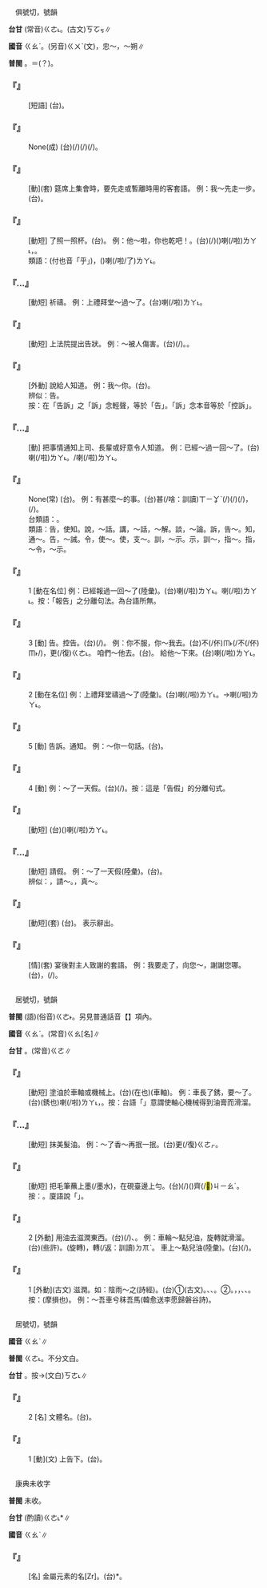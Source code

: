 
=={{ruby|告|ㄍㄠˋ}}==

　俱號切，號韻

'''台甘''' (常音)<rt>ㄍㄜ˪</rt>。(古文)<rt>ㄎㆦㆶ</rt>∥

'''國音''' <rt>ㄍㄠˋ</rt>。(另音)<rt>ㄍㄨˋ</rt>(文)，忠～，～朔∥

'''普閩''' {{ruby|(文)|ㄍㄜ˪}}。{{ruby|(白)|ㄍㄠ˪}}＝{{ruby|到|ㄍㄠ˪}}(？)。

    

==='''『{{ruby|告|ㄍㄠˋ}}{{ruby|一|ㄧˊ}}{{ruby|段|ㄉㄨㄢˋ}}{{ruby|落|ㄌㄨㄛˋ}}』'''===
: [短語] (台){{ruby|做|ㄗㄨㆤ˪}}{{ruby|/|ㄗㄜ˪}}{{ruby|到|ㄍㄠ˪}}{{ruby|有|ㄨ˫}}{{ruby|一|ㄐㄧㆵ ͘}}{{ruby|個|ㆤˊ}}{{ruby|坎|ㄎㆰˋ}}{{ruby|站|ㄗㆰ˫}}。
    

==='''『{{ruby|自|ㄗˋ}}{{ruby|告|ㄍㄠˋ}}{{ruby|奮|ㄈㄣˋ}}{{ruby|勇|ㄩㄥˇ}}』'''===
: None(成) (台){{ruby|家|ㄍㄚ}}{{ruby|自|ㄉㄧ˫}}{{ruby|聲|ㄒㄧㄥ}}{{ruby|明|ㆠㄧㄥˊ}}{{ruby|講|ㄍㆲˋ}}{{ruby|→|ㄍㆲ}}{{ruby|<mark>&#xffa49;</mark>|ㆠㆤㆷ}}{{ruby|/|ㆠㄨㆤㆷ}}{{ruby|向|ㄏㄧㆲ˪}}{{ruby|前|ㄐㄧㄥˊ}}{{ruby|出|ㄘㄨㆵ}}{{ruby|來|ㄌㄞˊ}}{{ruby|為|ㄨㄧ˫}}{{ruby|大|ㄉㄞ˫}}{{ruby|家|ㄍㆤ}}{{ruby|做|ㄗㄨㆤ˪}}{{ruby|/|ㄗㄜ˪}}{{ruby|載|ㄉㄞ˫}}(/{{ruby|戴|ㄉㄞ˪}}){{ruby|事|ㄐㄧ˪}}(/{{ruby|事|ㄉㄞ˫}}{{ruby|情|ㄐㄧ˪}})(/{{ruby|服|ㄏㆦㆶ ͘}}{{ruby|務|ㆠㄨ˫}})。
    

==='''『{{ruby|告|ㄍㄠˋ}}{{ruby|便|ㄅㄧㄢˋ}}{{ruby|兒|ㄦ}}』'''===
: [動](套) 筵席上集會時，要先走或暫離時用的客套語。 例：我～先走一步。(台){{ruby|我|ㆣㄨㄚˋ}}{{ruby|第|ㄉㄞ˫}}{{ruby|先|ㄒㄧㄥ}}{{ruby|失|ㄒㄧㆵ}}{{ruby|禮|ㄌㆤˋ}}{{ruby|一|ㄐㄧㆵ ͘}}{{ruby|下|·ㆤ˫}}。
    

==='''『{{ruby|告|ㄍㄠˋ}}{{ruby|乾|ㄍㄢ}}{{ruby|兒|ㄦ}}』'''===
: [動短] {{ruby|喝|ㄏㄜ}}{{ruby|乾|ㄍㄢ}}了照一照杯。(台){{ruby|酒|ㄐㄧㄨˋ}}{{ruby|<mark>&#xffbf1;</mark>|ㄌㄧㆬ}}{{ruby|乾|ㄉㄚ}}{{ruby|獻|ㄏㄧㄢ˪}}{{ruby|杯|ㄅㄨㆤ}}{{ruby|底|ㄉㆤˋ}}{{ruby|/|ㄉㄨㆤˋ}}{{ruby|付|ㄏㆦ˫}}{{ruby|人|ㄌㄤˊ}}{{ruby|看|ㄎㄨㆩ˪}}。 例：他～啦，你也乾吧！。(台){{ruby|伊|ㄧ}}{{ruby|乾|ㄍㄢ}}(/{{ruby|乾|ㄍㄢ}}{{ruby|杯|ㄅㄨㆤ}}){{ruby|付|ㄏㆦ˫}}{{ruby|汝|ㄌㄧˋ}}{{ruby|看|ㄎㄨㆩ˪}}({{ruby|杯|ㆠㄨㆤ}}{{ruby|底|ㄉㄨㆤˋ}}{{ruby|/|ㄉㆤˋ}})喇(/啦)<rt>ㄌㄚ˪</rt>，{{ruby|汝|ㄌㄧˋ}}{{ruby|亦|ㄧㄚㆷ ͘}}{{ruby|乾|ㄍㄢ}}{{ruby|一|ㄐㄧㆵ ͘}}{{ruby|下|·ㆤ˫}}。
:類語：{{ruby|(台)|ㄏㆦ}}(付也音「乎」){{ruby|乾|ㄉㄚ}}，{{ruby|乾|ㄍㄢ}}({{ruby|杯|ㄅㄨㆤ}})喇(/啦/了)<rt>ㄌㄚ˪</rt>。
:
    

==='''『{{ruby|禱|ㄉㄠˇ}}…{{ruby|告|ㄍㄠˋ}}』'''===
: [動短] 祈禱。 例：上禮拜堂～過～了。(台){{ruby|有|ㄨ˫}}{{ruby|去|ㄎㄧ˪}}{{ruby|禮|ㄌㆤˋ}}{{ruby|拜|ㄅㄞ˪}}{{ruby|堂|ㄉㆭˊ}}{{ruby|祈|ㄍㄧˊ}}{{ruby|禱|ㄉㄜˋ}}喇(/啦)<rt>ㄌㄚ˪</rt>。
    

==='''『{{ruby|控|ㄎㄨㄥˋ}}{{ruby|告|ㄍㄠˋ}}』'''===
: [動短] 上法院提出告狀。 例：～被人傷害。(台){{ruby|告|ㄍㄜ˪}}(/{{ruby|告|ㄍㄜ˪}}{{ruby|訴|ㄙㆦ˪}}){{ruby|付|ㄏㆦ˫}}{{ruby|人|ㄌㄤˊ}}{{ruby|拍|ㄆㄚㆷ}}{{ruby|著|ㄉㄧㄜㆷ ͘}}{{ruby|傷|ㄒㄧㆲ}}。{{ruby|受|ㄒㄧㄨ˫}}{{ruby|著|ㄉㄧㄜㆷ ͘}}{{ruby|損|ㄙㄨㄣˋ}}{{ruby|害|ㄏㄞ˫}}。
    

==='''『{{ruby|告|ㄍㄠˋ}}{{ruby|訴|·ㄙㄨˋ}}』'''===
: [外動] 說給人知道。 例：我～你。(台){{ruby|我|ㆣㄨㄚˋ}}{{ruby|共|ㄍㄚ˫}}{{ruby|汝|ㄌㄧˋ}}{{ruby|講|ㄍㆲˋ}}。
:辨似：告{{ruby|訴|ㄙㄨˋ}}。
:按：在「告訴」之「訴」念輕聲，等於「告」。「訴」念本音等於「控訴」。
:
    

==='''『{{ruby|報|ㄅㄠˋ}}…{{ruby|告|ㄍㄠˋ}}』'''===
: [動] 把事情通知上司、長輩或好意令人知道。 例：已經～過一回～了。(台){{ruby|已|ㄧˋ}}{{ruby|經|ㄍㄧㄥ}}{{ruby|報|ㄅㄜ˪}}{{ruby|告|ㄍㄜ˪}}{{ruby|去|ㄎㄧ˪}}{{ruby|一|ㄐㄧㆵ ͘}}{{ruby|遍|ㄅㄧㄢ˪}}喇(/啦)<rt>ㄌㄚ˪</rt>。/{{ruby|已|ㄧˋ}}{{ruby|經|ㄍㄧㄥ}}{{ruby|共|ㄍㄚ˫}}{{ruby|伊|ㄧ}}{{ruby|報|ㄅㄜ˪}}{{ruby|告|ㄍㄜ˪}}{{ruby|一|ㄐㄧㆵ ͘}}{{ruby|擺|ㄅㄞˋ}}喇(/啦)<rt>ㄌㄚ˪</rt>。
    

==='''『{{ruby|不|ㄅㄨˋ}}{{ruby|可|ㄎㄜˇ}}{{ruby|告|ㄍㄠˋ}}{{ruby|人|ㄖㄣˊ}}』'''===
: None(常) (台){{ruby|<mark>&#xffa45;</mark>|ㆠㆤ˫}}{{ruby|/|ㆠㄨㆤ˫}}{{ruby|用|ㄧㆲ˫}}{{ruby|/|ㄧㄥ˫}}{{ruby|得|ㄉㄧㆵ}}{{ruby|共|ㄍㄚ˫}}{{ruby|別|ㄅㄚㆵ ͘}}{{ruby|人|ㄌㄤˊ}}{{ruby|講|ㄍㆲˋ}}。 例：有甚麼～的事。(台){{ruby|其|ㄍㄧˊ}}{{ruby|中|ㄉㄧㆲ}}{{ruby|一|ㄧㆵ}}{{ruby|定|ㄉㄧㄥ˫}}{{ruby|有|ㄨ˫}}甚(/啥：訓讀)<rt>ㄒㄧㆩˋ</rt>{{ruby|麼|ㄇㄧㆷ}}{{ruby|驚|ㄍㄧㆩ}}{{ruby|人|ㄌㄤˊ}}{{ruby|知|ㄗㄞ}}(/{{ruby|知|ㄗㄞ}}{{ruby|影|ㄧㆩˋ}}){{ruby|丌|ㆤ}}{{ruby|載|ㄉㄞ˫}}(/{{ruby|戴|ㄉㄞ˪}}){{ruby|事|ㄐㄧ˪}}(/{{ruby|事|ㄉㄞ˫}}{{ruby|情|ㄐㄧ˪}})，{{ruby|有|ㄨ˫}}{{ruby|隱|ㄨㄣˋ}}{{ruby|情|ㄐㄧㄥˊ}}(/{{ruby|秘|ㄅㄧ˪}}{{ruby|密|ㆠㄧㆵ ͘}})。
:台類語：{{ruby|其|ㄍㄧˊ}}{{ruby|中|ㄉㄧㆲ}}{{ruby|必|ㄅㄧㆵ}}{{ruby|有|ㄧㄨˋ}}{{ruby|緣|ㄧㄢˊ}}{{ruby|故|ㄍㆦ˪}}。
:
:類語：告，使知。說，～話。講，～話，～解。談，～論。訴，告～。知，通～。告，～誡。令，使～。使，支～。訓，～示。示，訓～，指～。指，～令，～示。
:
    

==='''『{{ruby|告|ㄍㄠˋ}}』'''===
:1  [動在名位] 例：已經報過一回～了(陸彙)。(台){{ruby|已|ㄧˋ}}{{ruby|經|ㄍㄧㄥ}}{{ruby|報|ㄅㄜ˪}}{{ruby|告|ㄍㄜ˪}}{{ruby|去|ㄎㄧ˪}}{{ruby|一|ㄐㄧㆵ ͘}}{{ruby|遍|ㄅㄧㄢ˪}}喇(/啦)<rt>ㄌㄚ˪</rt>。{{ruby|已|ㄧˋ}}{{ruby|經|ㄍㄧㄥ}}{{ruby|做|ㄗㄨㆤ˪}}{{ruby|/|ㄗㄜ˪}}{{ruby|過|ㄍㆤ˪}}{{ruby|/|ㄍㄨㆤ˪}}{{ruby|一|ㄐㄧㆵ ͘}}{{ruby|擺|ㄅㄞˋ}}{{ruby|報|ㄅㄜ˪}}{{ruby|告|ㄍㄜ˪}}喇(/啦)<rt>ㄌㄚ˪</rt>。按：「報告」之分離句法。為台語所無。
    

==='''『{{ruby|告|ㄍㄠˋ}}』'''===
:3  [動] 告{{ruby|訴|ㄙㄨˋ}}。控告。(台){{ruby|告|ㄍㄜ˪}}(/{{ruby|告|ㄍㄜ˪}}{{ruby|訴|ㄙㆦ˪}})。 例：你不服，你～我去。(台){{ruby|汝|ㄌㄧˋ}}{{ruby|若|ㄋㄚ˫}}不(/伓)<rt>ㆬ˫</rt>{{ruby|服|ㄏㆦㆶ ͘}}{{ruby|從|ㄐㄧㆲˊ}}{{ruby|判|ㄆㄨㆩ˪}}{{ruby|決|ㄍㄨㄚㆵ}}(/不(/伓)<rt>ㆬ˫</rt>{{ruby|認|ㆢㄧㄣ˫}}{{ruby|/|ㄌㄧㄣ˫}}{{ruby|輸|ㄙㄨ}}/{{ruby|不|ㄅㄨㆵ}}{{ruby|服|ㄏㆦㆶ ͘}})，{{ruby|汝|ㄌㄧˋ}}更(/復)<rt>ㄍㄜ˪</rt>{{ruby|/|ㄍㄜㆷ}}{{ruby|去|ㄎㄧ˪}}{{ruby|告|ㄍㄜ˪}}{{ruby|我|·ㆣㄨㄚˋ}}。 咱們～他去。(台){{ruby|咱|ㄌㄢˋ}}{{ruby|來|ㄌㄞˊ}}{{ruby|去|ㄎㄧ˪}}{{ruby|告|ㄍㄜ˪}}{{ruby|伊|·ㄧ}}。 給他～下來。(台){{ruby|去|ㄎㄧ˪}}{{ruby|共|ㄍㄚ˫}}{{ruby|告|ㄍㄜ˪}}喇(/啦)<rt>ㄌㄚ˪</rt>。
    

==='''『{{ruby|告|ㄍㄠˋ}}』'''===
:2  [動在名位] 例：上禮拜堂禱過～了(陸彙)。(台){{ruby|有|ㄨ˫}}{{ruby|去|ㄎㄧ˪}}{{ruby|禮|ㄌㆤˋ}}{{ruby|拜|ㄅㄞ˪}}{{ruby|堂|ㄉㆭˊ}}{{ruby|祈|ㄍㄧˊ}}{{ruby|禱|ㄉㄜˋ}}喇(/啦)<rt>ㄌㄚ˪</rt>。→{{ruby|曾|ㆠㄚㆵ}}{{ruby|去|ㄎㄧ˪}}{{ruby|禮|ㄌㆤˋ}}{{ruby|拜|ㄅㄞ˪}}{{ruby|堂|ㄉㆭˊ}}{{ruby|祈|ㄍㄧˊ}}{{ruby|禱|ㄉㄜˋ}}喇(/啦)<rt>ㄌㄚ˪</rt>。
    

==='''『{{ruby|告|ㄍㄠˋ}}』'''===
:5  [動] 告訴。通知。 例：～你一句話。(台){{ruby|我|ㆣㄨㄚˋ}}{{ruby|共|ㄍㄚ˫}}{{ruby|汝|ㄌㄧˋ}}{{ruby|講|ㄍㆲˋ}}{{ruby|→|ㄍㆲ}}{{ruby|一|ㄐㄧㆵ ͘}}{{ruby|句|ㄍㄨ˪}}{{ruby|話|ㄨㆤ˫}}。
    

==='''『{{ruby|告|ㄍㄠˋ}}』'''===
:4  [動] 例：～了一天假。(台){{ruby|告|ㄍㄜ˪}}(/{{ruby|請|ㄑㄧㄥˋ}}){{ruby|假|ㄍㄚ˪}}{{ruby|/|ㄍㆤ˪}}{{ruby|一|ㄐㄧㆵ ͘}}{{ruby|日|ㆢㄧㆵ ͘}}{{ruby|/|ㄌㄧㆵ ͘}}。按：這是「告假」的分離句式。
    

==='''『{{ruby|告|ㄍㄠˋ}}{{ruby|成|ㄔㄥˊ}}』'''===
: [動短] (台)({{ruby|已|ㄧˋ}}{{ruby|經|ㄍㄧㄥ}}){{ruby|完|ㄨㄢˊ}}{{ruby|成|ㄒㄧㄥˊ}}喇(/啦)<rt>ㄌㄚ˪</rt>。
    

==='''『{{ruby|告|ㄍㄠˋ}}…{{ruby|假|ㄐㄧㄚˋ}}』'''===
: [動短] 請假。 例：～了一天假(陸彙)。(台){{ruby|請|ㄑㄧㄥˋ}}{{ruby|假|ㄍㄚ˪}}{{ruby|一|ㄐㄧㆵ ͘}}{{ruby|日|ㆢㄧㆵ ͘}}{{ruby|/|ㄌㄧㆵ ͘}}。
:辨似：{{ruby|假|ㄐㄧㄚˋ}}，請～。{{ruby|假|ㄐㄧㄚˇ}}，真～。
:
    

==='''『{{ruby|告|ㄍㄠˋ}}{{ruby|辭|ㄘˊ}}』'''===
: [動短](套) (台){{ruby|相|ㄒㄧㄜ}}{{ruby|/|ㄙㆩ}}{{ruby|辭|ㄒㄧˊ}}。 表示辭出。
    

==='''『{{ruby|告|ㄍㄠˋ}}{{ruby|擾|ㄖㄠˇ}}』'''===
: [情](套) 宴後對主人致謝的套語。 例：我要走了，向您～，謝謝您哪。(台){{ruby|多|ㄉㄜ}}{{ruby|謝|ㄒㄧㄚ˫}}，{{ruby|付|ㄏㆦ˫}}{{ruby|汝|ㄌㄧˋ}}{{ruby|請|ㄑㄧㆩˋ}}{{ruby|真|ㄐㄧㄣ}}{{ruby|腥|ㄘㆤ}}{{ruby|臊|ㄘㄠ}}(/{{ruby|豐|ㄆㄤ}}{{ruby|沛|ㄆㄞˋ}})。
    

=={{ruby|膏|ㄍㄠˋ}}==

　居號切，號韻

'''普閩''' (語)(俗音)<rt>ㄍㄜ˫</rt>。另見普通話音【{{ruby|膏|ㄍㄠ}}】項內。

'''國音''' <rt>ㄍㄠˋ</rt>。(常音)<rt>ㄍㄠ</rt>[名]∥

'''台甘''' {{ruby|(文)|ㄍㄜ˪}}。(常音)<rt>ㄍㄜ</rt>∥

    

==='''『{{ruby|膏|ㄍㄠˋ}}{{ruby|油|ㄧㄨˊ}}{{ruby|兒|ㄦ}}』'''===
: [動短] 塗油於車軸或機械上。(台){{ruby|站|ㄉㆰ˪}}{{ruby|/|ㄉㄧㆰ˪}}(在也){{ruby|車|ㄑㄧㄚ}}{{ruby|輦|ㄌㄧㄢˋ}}{{ruby|心|ㄒㄧㆬ}}(車軸){{ruby|或|ㄧㄚㆷ ͘}}{{ruby|是|ㄒㄧ˫}}{{ruby|機|ㄍㄧ}}{{ruby|/|ㄍㆤ}}{{ruby|/|ㄍㄨㆤ}}{{ruby|器|ㄎㄧ˪}}{{ruby|抹|ㆠㄨㄚㆷ}}{{ruby|油|ㄧㄨˊ}}。 例：車長了銹，要～了。(台){{ruby|車|ㄑㄧㄚ}}{{ruby|生|ㄒㆪ}}{{ruby|/|ㄙㆤ}}{{ruby|<mark>&#xffaf9;</mark>|ㄒㄧㄢ}}(銹也)喇(/啦)<rt>ㄌㄚ˪</rt>，{{ruby|著|ㄉㄧㄜㆷ ͘}}{{ruby|愛|ㄞ˪}}{{ruby|食|ㄐㄧㄚㆷ}}{{ruby|油|ㄧㄨˊ}}。按：台語「{{ruby|食|ㄐㄧㄚㆷ ͘}}{{ruby|油|ㄧㄨˊ}}」意謂使軸心機械得到油膏而滑溜。
    

==='''『{{ruby|膏|ㄍㄠˋ}}…{{ruby|油|ㄧㄡˊ}}』'''===
: [動短] 抹美髮油。 例：～了香～再抿一抿。(台){{ruby|先|ㄒㄧㄥ}}{{ruby|抹|ㆠㄨㄚㆷ}}{{ruby|芳|ㄆㄤ}}{{ruby|油|ㄧㄨˊ}}{{ruby|即|ㄐㄧㄚㆷ}}更(/復)<rt>ㄍㄜㆷ</rt>{{ruby|/|ㄍㄜ˪}}{{ruby|捋|ㄌㄨㄚㆷ ͘}}{{ruby|付|ㄏㆦ˫}}{{ruby|光|ㄍㆭ}}。
    

==='''『{{ruby|膏|ㄍㄠˋ}}{{ruby|筆|ㄅㄧˇ}}』'''===
: [動短] 把毛筆蘸上墨(/墨水)，在硯臺邊上{{ruby|掭|ㄊㄧㄢˋ}}勻。(台){{ruby|將|ㄐㄧㆲ}}{{ruby|毛|ㄇㆦ}}{{ruby|筆|ㄅㄧㆵ}}(/{{ruby|烏|ㆦ}}{{ruby|墨|ㆠㄚㆶ ͘}}{{ruby|筆|ㄅㄧㆵ}}){{ruby|搵|ㄨㄣ˪}}{{ruby|墨|ㆠㄚㆶ ͘}}{{ruby|抑|ㄚㆷ}}{{ruby|即|ㄐㄧㄚㆷ}}{{ruby|站|ㄉㆰ˪}}{{ruby|/|ㄉㄧㆰ˪}}{{ruby|墨|ㆠㄚㆶ ͘}}{{ruby|盤|ㄅㄨㆩˊ}}({{ruby|硯|ㄏㆪˊ}}{{ruby|盤|ㄅㄨㆩˊ}}){{ruby|邊|ㄅㆪ}}{{ruby|摩|ㄏㆦ˫}}{{ruby|付|ㄏㆦ˫}}齊(/<mark>&#xf8ec7;</mark>)<rt>ㄐㄧㄠˊ</rt>{{ruby|/|ㄗㄠˊ}}。按：{{ruby|摩|ㄇㆦ˫}}{{ruby|筆|ㄅㄧㆵ}}。廈語說「{{ruby|膏|ㄍㄜ˫}}{{ruby|筆|ㄅㄧㆵ}}」。
    

==='''『{{ruby|膏|ㄍㄠˋ}}』'''===
:2  [外動] 用油去滋潤東西。(台){{ruby|用|ㄧㄥ˫}}{{ruby|/|ㄧㆲ˫}}{{ruby|油|ㄧㄨˊ}}(/{{ruby|抹|ㆠㄨㄚㆷ}}{{ruby|油|ㄧㄨˊ}}){{ruby|使|ㄙㄨˋ}}{{ruby|物|ㆠㄨㆵ ͘}}{{ruby|體|ㄊㆤˋ}}{{ruby|得|ㄉㄧㆵ}}{{ruby|著|ㄉㄧㄜㆷ ͘}}{{ruby|潤|ㆡㄨㄣ˫}}{{ruby|/|ㄌㄨㄣ˫}}{{ruby|澤|ㄉㄧㆤㆶ ͘}}、{{ruby|滑|ㄍㄨㆵ ͘}}{{ruby|溜|ㄌㄧㄨ}}。 例：車輪～點兒油，旋轉就滑溜。(台){{ruby|車|ㄑㄧㄚ}}{{ruby|輦|ㄌㄧㄢˋ}}{{ruby|食|ㄐㄧㄚㆷ ͘}}{{ruby|許|ㆣㄨㄚˋ}}(些許){{ruby|油|ㄧㄨˊ}}。{{ruby|踅|ㄙㆤㆷ}}(旋轉){{ruby|了|ㄌㄧㄠˋ}}{{ruby|較|ㄎㄚㆷ}}{{ruby|會|ㄨㆤ˫}}{{ruby|/|ㆤ˫}}{{ruby|順|ㄙㄨㄣ˫}}，轉(/返：訓讀)<rt>ㄉㆭˋ</rt>{{ruby|了|ㄌㄧㄠˋ}}{{ruby|較|ㄎㄚㆷ}}{{ruby|會|ㄨㆤ˫}}{{ruby|/|ㆤ˫}}{{ruby|滑|ㄍㄨㆵ ͘}}。 車上～點兒油(陸彙)。(台){{ruby|車|ㄑㄧㄚ}}{{ruby|輦|ㄌㄧㄢˋ}}{{ruby|心|ㄒㄧㆬ}}{{ruby|點|ㄉㄧㆰˋ}}{{ruby|一|ㄐㄧㆵ}}{{ruby|屑|ㄙㄨㆵ}}{{ruby|仔|ㄚ}}{{ruby|油|ㄧㄨˊ}}(/{{ruby|食|ㄐㄧㄚㆷ ͘}}{{ruby|一|ㄐㄧㆵ ͘}}{{ruby|點|ㄉㄧㆰˋ}}{{ruby|仔|ㄚ}}{{ruby|油|ㄧㄨˊ}})。
    

==='''『{{ruby|膏|ㄍㄠˋ}}』'''===
:1  [外動](古文) 滋潤。如：陰雨～之(詩經)。(台)①{{ruby|膏|ㄍㄜ˪}}(古文)。{{ruby|烏|ㆦ}}{{ruby|陰|ㄧㆬ}}{{ruby|落|ㄌㄜㆷ ͘}}{{ruby|雨|ㄏㆦ˫}}{{ruby|來|ㄌㄞˊ}}{{ruby|付|ㄏㆦ˫}}{{ruby|土|ㄊㆦˋ}}{{ruby|地|ㄉㄨㆤ˫}}{{ruby|/|ㄉㆤ˫}}{{ruby|澹|ㄉㆰˊ}}{{ruby|濕|ㄒㄧㆴ}}{{ruby|得|ㄉㄧㆵ}}{{ruby|著|ㄉㄧㄜㆷ ͘}}{{ruby|滋|ㄗㄨ}}{{ruby|養|ㄧㆲˋ}}{{ruby|分|ㄏㄨㄣ˫}}、{{ruby|滋|ㄗㄨ}}{{ruby|潤|ㆡㄨㄣ˫}}{{ruby|/|ㄌㄨㄣ˫}}、{{ruby|潤|ㆡㄨㄣ˫}}{{ruby|/|ㄌㄨㄣ˫}}{{ruby|澤|ㄉㄧㆤㆶ ͘}}。②{{ruby|膏|ㄍㄜ˫}}{{ruby|油|ㄧㄨˊ}}{{ruby|使|ㄙㄨˋ}}{{ruby|滑|ㄍㄨㆵ}}{{ruby|潤|ㆡㄨㄣ˫}}{{ruby|/|ㄌㄨㄣ˫}}。{{ruby|點|ㄉㄧㆰˋ}}{{ruby|油|ㄧㄨˊ}}{{ruby|使|ㄙㄨˋ}}{{ruby|車|ㄑㄧㄚ}}{{ruby|輦|ㄌㄧㄢˋ}}{{ruby|心|ㄒㄧㆬ}}，{{ruby|或|ㄧㄚㆷ}}{{ruby|是|ㄒㄧ˫}}{{ruby|機|ㄍㄧ}}{{ruby|/|ㄍㆤ}}{{ruby|/|ㄍㄨㆤ}}{{ruby|器|ㄎㄧ˪}}{{ruby|內|ㄌㄞ˫}}{{ruby|常|ㄒㄧㆲˊ}}{{ruby|摩|ㄇㆦˊ}}{{ruby|擦|ㄘㄚㆵ}}{{ruby|丌|ㆤ}}{{ruby|所|ㄙㆦˋ}}{{ruby|在|ㄗㄞ˫}}，{{ruby|付|ㄏㆦ˫}}{{ruby|機|ㄍㄧ}}{{ruby|/|ㄍㆤ}}{{ruby|/|ㄍㄨㆤ}}{{ruby|器|ㄎㄧ˪}}{{ruby|旋|ㄙㄨㄢˊ}}{{ruby|轉|ㄗㄨㄢˋ}}{{ruby|滑|ㄍㄨㆵ}}{{ruby|溜|ㄌㄧㄨ}}、{{ruby|<mark>&#xffa45;</mark>|ㆠㆤ˫}}{{ruby|/|ㆠㄨㆤ˫}}{{ruby|澀|ㄒㄧㄚㆴ}}、{{ruby|<mark>&#xffa45;</mark>|ㆠㆤ˫}}{{ruby|/|ㆠㄨㆤ˫}}{{ruby|<mark>&#xffbdd;</mark>|ㄨㄧ}}。按：{{ruby|<mark>&#xffbdd;</mark>|ㄨㄧ}}(摩損也)。 例：～吾車兮秣吾馬(韓愈送李愿歸磐谷詩)。
    

=={{ruby|誥|ㄍㄠˋ}}==

　居號切，號韻

'''國音''' <rt>ㄍㄠˋ</rt>∥

'''普閩''' <rt>ㄍㄜ˪</rt>{{ruby|、|ㄎㄜ˪}}。不分文白。

'''台甘''' {{ruby|(文)|ㄎㄜ˪}}。按{{ruby|：|ㄍㄜ˪}}→(文白)<rt>ㄎㄜ˪</rt>∥

    

==='''『{{ruby|誥|ㄍㄠˋ}}』'''===
:2  [名] 文體名。(台){{ruby|勸|ㄎㄨㄢ˪}}{{ruby|告|ㄍㄜ˪}}{{ruby|性|ㄒㄧㄥˋ}}{{ruby|丌|ㆤ}}{{ruby|文|ㆠㄨㄣˊ}}{{ruby|體|ㄊㆤˋ}}。
    

==='''『{{ruby|誥|ㄍㄠˋ}}』'''===
:1  [動](文) 上告下。(台){{ruby|頂|ㄉㄧㄥˋ}}{{ruby|司|ㄒㄧ}}{{ruby|對|ㄉㄨㄧ˪}}{{ruby|下|ㆤ˫}}{{ruby|司|ㄒㄧ}}{{ruby|講|ㄍㆲˋ}}{{ruby|→|ㄍㆲ}}{{ruby|話|ㄨㆤ˫}}。
    

=={{ruby|鋯|ㄍㄠˋ}}==

　康典未收字

'''普閩''' 未收。

'''台甘''' (酌讀)<rt>ㄍㄜ˪</rt>*∥

'''國音''' <rt>ㄍㄠˋ</rt>∥

    

==='''『{{ruby|鋯|ㄍㄠˋ}}』'''===
: [名] 金屬元素的名[Zr]。(台){{ruby|鋯|ㄍㄜ˪}}*。
    
